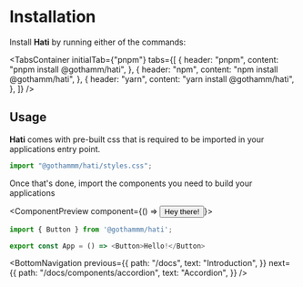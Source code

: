 
# Installation

Install **Hati** by running either of the commands:

<TabsContainer
  initialTab={"pnpm"}
  tabs={[
    {
      header: "pnpm",
      content: "pnpm install @gothamm/hati",
    },
    {
      header: "npm",
      content: "npm install @gothamm/hati",
    },
    {
      header: "yarn",
      content: "yarn install @gothamm/hati",
    },
  ]}
/>

## Usage

**Hati** comes with pre-built css that is required to be imported in your applications entry point.

```ts
import "@gothammm/hati/styles.css";
```

Once that's done, import the components you need to build your applications

<ComponentPreview component={() => <Button>Hey there!</Button>}>
```ts
import { Button } from '@gothammm/hati';

export const App = () => <Button>Hello!</Button>
```
</ComponentPreview>

<BottomNavigation
  previous={{
    path: "/docs",
    text: "Introduction",
  }}
  next={{
    path: "/docs/components/accordion",
    text: "Accordion",
  }}
/>

